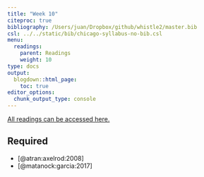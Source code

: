 ```yaml
---
title: "Week 10"
citeproc: true
bibliography: /Users/juan/Dropbox/github/whistle2/master.bib
csl: ../../static/bib/chicago-syllabus-no-bib.csl
menu: 
  readings:
    parent: Readings
    weight: 10
type: docs
output:
  blogdown::html_page:
    toc: true
editor_options: 
  chunk_output_type: console
---
```



[All readings can be accessed here.](https://www.dropbox.com/sh/pide0ytvjrnbp0q/AADaIbprAmBQERw4UwWleAVba?dl=0)


## Required

- [@atran:axelrod:2008]
- [@matanock:garcia:2017]